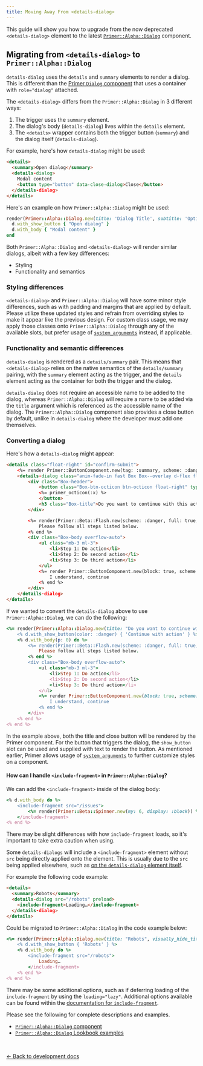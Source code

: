 ```yaml
---
title: Moving Away From <details-dialog>
---
```


This guide will show you how to upgrade from the now deprecated `<details-dialog>` element to the latest [`Primer::Alpha::Dialog`](/components/dialog/rails/alpha/)
component.

## Migrating from `<details-dialog>` to `Primer::Alpha::Dialog`
`details-dialog` uses the `details` and `summary` elements to render a dialog. This is different than the [Primer `Dialog` component](https://primer.style/design/components/dialog/rails/alpha) that uses a container with `role="dialog"` attached.

The `<details-dialog>` differs from the `Primer::Alpha::Dialog` in 3 different ways:

1. The trigger uses the `summary` element. 
2. The dialog's body (`details-dialog`) lives within the `details` element.
3. The `<details>` wrapper contains both the trigger button (`summary`) and the dialog itself (`details-dialog`). 

For example, here's how `details-dialog` might be used:

```html
<details>
  <summary>Open dialog</summary>
  <details-dialog>
    Modal content
    <button type="button" data-close-dialog>Close</button>
  </details-dialog>
</details>
```

Here's an example on how `Primer::Alpha::Dialog` might be used:

```ruby
render(Primer::Alpha::Dialog.new(title: 'Dialog Title', subtitle: 'Optional subtitle', size: :large)) do |d|
  d.with_show_button { "Open dialog" }
  d.with_body { "Modal content" }
end
```

Both `Primer::Alpha::Dialog` and `<details-dialog>` will render similar dialogs, albeit with a few key differences:

* Styling
* Functionality and semantics

### Styling differences
`<details-dialog>` and `Primer::Alpha::Dialog` will have some minor style differences, such as with padding and margins that are applied by default. Please utilize these updated styles and refrain from overriding styles to make it appear like the previous design.
For custom class usage, we may apply those classes onto `Primer::Alpha::Dialog` through any of the available slots, but prefer usage of [`system_arguments`](https://primer.style/view-components/lookbook/pages/system_arguments/) instead, if applicable.

### Functionality and semantic differences
`details-dialog` is rendered as a `details/summary` pair. This means that `<details-dialog>` relies on the native semantics of the `details/summary` pairing, with the `summary` element acting as the trigger, and the `details` element acting as the container for both the trigger and the dialog.

`details-dialog` does not require an accessible name to be added to the dialog, whereas `Primer::Alpha::Dialog` will require a name to be added via the `title` argument which is referenced as the accessible name of the dialog.
The `Primer::Alpha::Dialog` component also provides a close button by default, unlike in `details-dialog` where the developer must add one themselves.

### Converting a dialog

Here's how a `details-dialog` might appear:

```html
<details class="float-right" id="confirm-submit">
	<%= render Primer::ButtonComponent.new(tag: :summary, scheme: :danger) do %> Continue with step <% end %>
	<details-dialog class="anim-fade-in fast Box Box--overlay d-flex flex-column">
		<div class="Box-header">
			<button class="Box-btn-octicon btn-octicon float-right" type="button" aria-label="Close Dialog" data-close-dialog>
			<%= primer_octicon(:x) %>
			</button>
			<h3 class="Box-title">Do you want to continue with this action?</h3>
		</div>

		<%= render(Primer::Beta::Flash.new(scheme: :danger, full: true, icon: "alert")) do %>
			Please follow all steps listed below.
		<% end %>
		<div class="Box-body overflow-auto">
			<ul class="mb-3 ml-3">
				<li>Step 1: Do action</li>
				<li>Step 2: Do second action</li>
				<li>Step 3: Do third action</li>
			</ul>
			<%= render Primer::ButtonComponent.new(block: true, scheme: :danger, "data-close-dialog": "", "data-toggle-for": "continue-action") do %>
				I understand, continue
			<% end %>
		</div>
	</details-dialog>
</details>
```

If we wanted to convert the `details-dialog` above to use `Primer::Alpha::Dialog`, we can do the following:

```ruby
<%= render(Primer::Alpha::Dialog.new(title: "Do you want to continue with this action?")) do |d| %>
	<% d.with_show_button(color: :danger) { 'Continue with action' } %>
	<% d.with_body(p: 0) do %>
		<%= render(Primer::Beta::Flash.new(scheme: :danger, full: true, icon: "alert", mt: 1)) do %>
			Please follow all steps listed below.
		<% end %>
		<div class="Box-body overflow-auto">
			<ul class="mb-3 ml-3">
				<li>Step 1: Do action</li>
				<li>Step 2: Do second action</li>
				<li>Step 3: Do third action</li>
			</ul>
			<%= render Primer::ButtonComponent.new(block: true, scheme: :danger, "data-close-dialog": "", "data-toggle-for": "continue-action") do %>
				I understand, continue
			<% end %>
		</div>
	<% end %>
<% end %>
```

In the example above, both the title and close button will be rendered by the Primer component. 
For the button that triggers the dialog, the `show_button` slot can be used and supplied with text to render the button. 
As mentioned earlier, Primer allows usage of [`system_arguments`](https://primer.style/view-components/lookbook/pages/system_arguments/) to further customize styles on a component. 

#### How can I handle `<include-fragment>` in `Primer::Alpha::Dialog`?
We can add the `<include-fragment>` inside of the dialog body:

```ruby
<% d.with_body do %>
	<include-fragment src="/issues">
		<%= render(Primer::Beta::Spinner.new(my: 6, display: :block)) %>
	</include-fragment>
<% end %>
```

There may be slight differences with how `include-fragment` loads, so it's important to take extra caution when using.

Some `details-dialogs` will include a `<include-fragment>` element without `src` being directly applied onto the element. This is usually due to the `src` being applied elsewhere, such as [on the `details-dialog` element itself](https://github.com/github/details-dialog-element#deferred-loading).

For example the following code example:

```html
<details>
  <summary>Robots</summary>
  <details-dialog src="/robots" preload>
    <include-fragment>Loading…</include-fragment>
  </details-dialog>
</details>
```

Could be migrated to `Primer::Alpha::Dialog` in the code example below:

```ruby
<%= render(Primer::Alpha::Dialog.new(title: "Robots", visually_hide_title: true)) do |d| %>
    <% d.with_show_button { 'Robots' } %>
    <% d.with_body do %>
        <include-fragment src="/robots">
            Loading…
        </include-fragment>
    <% end %>
<% end %>
```

There may be some additional options, such as if deferring loading of the `include-fragment` by using the `loading="lazy"`. 
Additional options available can be found within the [documentation for `include-fragment`](https://github.com/github/include-fragment-element).

Please see the following for complete descriptions and examples.

* [`Primer::Alpha::Dialog` component](/components/dialog/rails/alpha/)
* [`Primer::Alpha::Dialog` Lookbook examples](https://primer.style/view-components/lookbook/inspect/primer/alpha/dialog/default)

<p>&nbsp;</p>

[&larr; Back to development docs](/guides/development/rails#upgrading-deprecated-components)